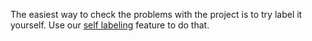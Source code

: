 <Cut title="Tolokers report that they can't complete the tasks in my project. How can I find what the reason is?">

The easiest way to check the problems with the project is to try label it yourself. Use our [self labeling](/docs-new/guide/self-labeling) feature to do that.

</Cut>